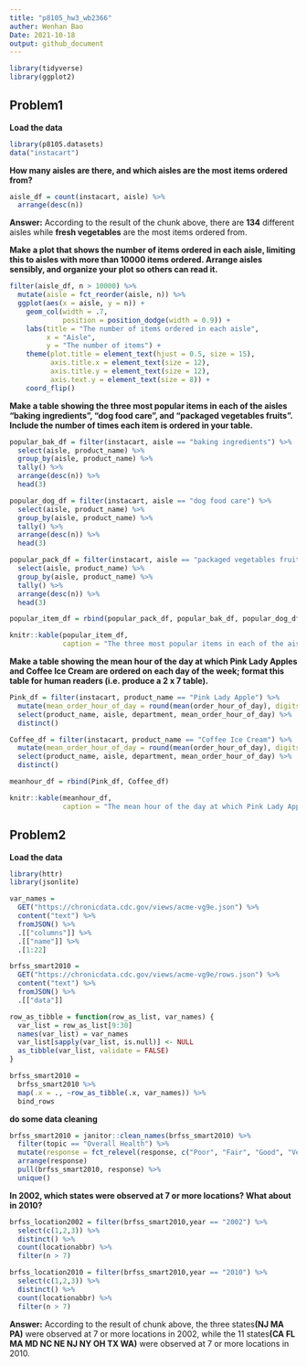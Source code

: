 ```yaml
---
title: "p8105_hw3_wb2366"
auther: Wenhan Bao
Date: 2021-10-18
output: github_document
---
```


```r
library(tidyverse)
library(ggplot2)
```

## Problem1

**Load the data**
```r
library(p8105.datasets)
data("instacart")
```

**How many aisles are there, and which aisles are the most items ordered from?**
```r
aisle_df = count(instacart, aisle) %>%
  arrange(desc(n))
```

**Answer:** According to the result of the chunk above, there are **134** different aisles while **fresh vegetables** are the most items ordered from.

**Make a plot that shows the number of items ordered in each aisle, limiting this to aisles with more than 10000 items ordered. Arrange aisles sensibly, and organize your plot so others can read it.**
```r
filter(aisle_df, n > 10000) %>%
  mutate(aisle = fct_reorder(aisle, n)) %>%
  ggplot(aes(x = aisle, y = n)) +
    geom_col(width = .7,
             position = position_dodge(width = 0.9)) +
    labs(title = "The number of items ordered in each aisle",
         x = "Aisle",
         y = "The number of items") +
    theme(plot.title = element_text(hjust = 0.5, size = 15),
          axis.title.x = element_text(size = 12),
          axis.title.y = element_text(size = 12),
          axis.text.y = element_text(size = 8)) +
    coord_flip()
```

**Make a table showing the three most popular items in each of the aisles “baking ingredients”, “dog food care”, and “packaged vegetables fruits”. Include the number of times each item is ordered in your table.**
```r
popular_bak_df = filter(instacart, aisle == "baking ingredients") %>%
  select(aisle, product_name) %>%
  group_by(aisle, product_name) %>%
  tally() %>%
  arrange(desc(n)) %>%
  head(3)

popular_dog_df = filter(instacart, aisle == "dog food care") %>%
  select(aisle, product_name) %>%
  group_by(aisle, product_name) %>%
  tally() %>%
  arrange(desc(n)) %>%
  head(3)

popular_pack_df = filter(instacart, aisle == "packaged vegetables fruits") %>%
  select(aisle, product_name) %>%
  group_by(aisle, product_name) %>%
  tally() %>%
  arrange(desc(n)) %>%
  head(3)

popular_item_df = rbind(popular_pack_df, popular_bak_df, popular_dog_df)

knitr::kable(popular_item_df,
             caption = "The three most popular items in each of the aisles")
```

**Make a table showing the mean hour of the day at which Pink Lady Apples and Coffee Ice Cream are ordered on each day of the week; format this table for human readers (i.e. produce a 2 x 7 table).**
```r
Pink_df = filter(instacart, product_name == "Pink Lady Apple") %>%
  mutate(mean_order_hour_of_day = round(mean(order_hour_of_day), digits = 2)) %>%
  select(product_name, aisle, department, mean_order_hour_of_day) %>%
  distinct()

Coffee_df = filter(instacart, product_name == "Coffee Ice Cream") %>%
  mutate(mean_order_hour_of_day = round(mean(order_hour_of_day), digits = 2)) %>%
  select(product_name, aisle, department, mean_order_hour_of_day) %>%
  distinct()

meanhour_df = rbind(Pink_df, Coffee_df)

knitr::kable(meanhour_df,
             caption = "The mean hour of the day at which Pink Lady Apples and Coffee Ice Cream are ordered")
```

## Problem2

**Load the data**
```r
library(httr)
library(jsonlite)

var_names = 
  GET("https://chronicdata.cdc.gov/views/acme-vg9e.json") %>%
  content("text") %>%
  fromJSON() %>% 
  .[["columns"]] %>% 
  .[["name"]] %>% 
  .[1:22]

brfss_smart2010 = 
  GET("https://chronicdata.cdc.gov/views/acme-vg9e/rows.json") %>% 
  content("text") %>%
  fromJSON() %>% 
  .[["data"]]

row_as_tibble = function(row_as_list, var_names) {
  var_list = row_as_list[9:30]
  names(var_list) = var_names 
  var_list[sapply(var_list, is.null)] <- NULL
  as_tibble(var_list, validate = FALSE)
}

brfss_smart2010 = 
  brfss_smart2010 %>% 
  map(.x = ., ~row_as_tibble(.x, var_names)) %>% 
  bind_rows
```

**do some data cleaning**
```r
brfss_smart2010 = janitor::clean_names(brfss_smart2010) %>% 
  filter(topic == "Overall Health") %>% 
  mutate(response = fct_relevel(response, c("Poor", "Fair", "Good", "Very good", "Excellent"))) %>%
  arrange(response)
  pull(brfss_smart2010, response) %>% 
  unique()
```

**In 2002, which states were observed at 7 or more locations? What about in 2010?**
```r
brfss_location2002 = filter(brfss_smart2010,year == "2002") %>% 
  select(c(1,2,3)) %>% 
  distinct() %>% 
  count(locationabbr) %>% 
  filter(n > 7)

brfss_location2010 = filter(brfss_smart2010,year == "2010") %>% 
  select(c(1,2,3)) %>% 
  distinct() %>% 
  count(locationabbr) %>% 
  filter(n > 7)
```
**Answer:** According to the result of chunk above, the three states**(NJ MA PA)** were observed at 7 or more locations in 2002, while the 11 states**(CA FL MA MD NC NE NJ NY OH TX WA)** were observed at 7 or more locations in 2010.



